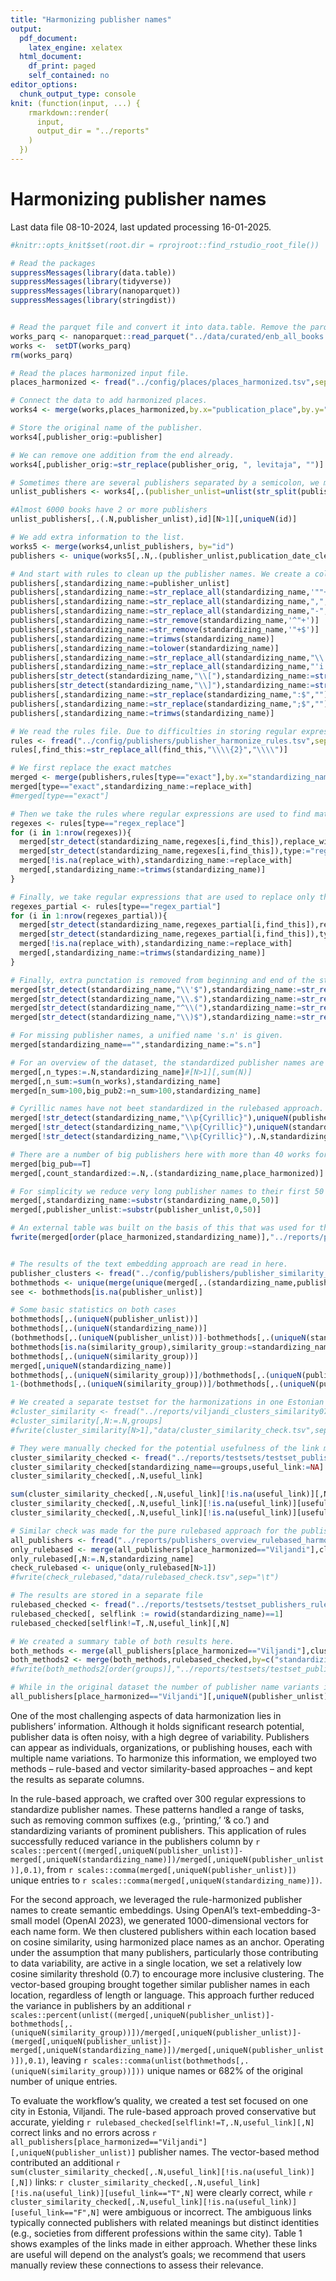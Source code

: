 ```yaml
---
title: "Harmonizing publisher names"
output:
  pdf_document:
    latex_engine: xelatex
  html_document:
    df_print: paged
    self_contained: no
editor_options:
  chunk_output_type: console
knit: (function(input, ...) {
    rmarkdown::render(
      input,
      output_dir = "../reports"
    )
  })
---
```


# Harmonizing publisher names

Last data file 08-10-2024, last updated processing 16-01-2025.

```r
#knitr::opts_knit$set(root.dir = rprojroot::find_rstudio_root_file())
```


```r
# Read the packages
suppressMessages(library(data.table))
suppressMessages(library(tidyverse))
suppressMessages(library(nanoparquet))
suppressMessages(library(stringdist))


# Read the parquet file and convert it into data.table. Remove the parquet instance.
works_parq <- nanoparquet::read_parquet("../data/curated/enb_all_books.parquet")
works <-  setDT(works_parq)
rm(works_parq)

# Read the places harmonized input file.
places_harmonized <- fread("../config/places/places_harmonized.tsv",sep="\t")

# Connect the data to add harmonized places.
works4 <- merge(works,places_harmonized,by.x="publication_place",by.y="place_original",all.x=T)

# Store the original name of the publisher.
works4[,publisher_orig:=publisher]

# We can remove one addition from the end already.
works4[,publisher_orig:=str_replace(publisher_orig, ", levitaja", "")]

# Sometimes there are several publishers separated by a semicolon, we make a table with one publisher name per row.
unlist_publishers <- works4[,.(publisher_unlist=unlist(str_split(publisher_orig,";"))),id][,publisher_unlist:=trimws(publisher_unlist)]

#Almost 6000 books have 2 or more publishers
unlist_publishers[,.(.N,publisher_unlist),id][N>1][,uniqueN(id)]

# We add extra information to the list.
works5 <- merge(works4,unlist_publishers, by="id")
publishers <- unique(works5[,.N,.(publisher_unlist,publication_date_cleaned,place_harmonized)][,n_works:=sum(N,na.rm=T),publisher_unlist][,years_publisher:=.N,publisher_unlist][years_publisher>10,big_pub:=T][,min_time:=min(publication_date_cleaned,na.rm=T),publisher_unlist][,max_time:=max(publication_date_cleaned,na.rm=T),publisher_unlist][order(publisher_unlist,-years_publisher)][publisher_unlist!=""][,-c("publication_date_cleaned","N")])

# And start with rules to clean up the publisher names. We create a column standardizing_name to work with and update.
publishers[,standardizing_name:=publisher_unlist]
publishers[,standardizing_name:=str_replace_all(standardizing_name,'""+','"')]
publishers[,standardizing_name:=str_replace_all(standardizing_name,",","")]
publishers[,standardizing_name:=str_replace_all(standardizing_name,"-","")]
publishers[,standardizing_name:=str_remove(standardizing_name,'^"+')]
publishers[,standardizing_name:=str_remove(standardizing_name,'"+$')]
publishers[,standardizing_name:=trimws(standardizing_name)]
publishers[,standardizing_name:=tolower(standardizing_name)]
publishers[,standardizing_name:=str_replace_all(standardizing_name,"\\. ",".")]
publishers[,standardizing_name:=str_replace_all(standardizing_name,"'i rmtkpl. ","")]
publishers[str_detect(standardizing_name,"\\["),standardizing_name:=str_replace_all(standardizing_name,"\\[","")]
publishers[str_detect(standardizing_name,"\\]"),standardizing_name:=str_replace_all(standardizing_name,"\\]","")]
publishers[,standardizing_name:=str_replace(standardizing_name,":$","")]
publishers[,standardizing_name:=str_replace(standardizing_name,";$","")]
publishers[,standardizing_name:=trimws(standardizing_name)]

# We read the rules file. Due to difficulties in storing regular expressions in external files, note that strip.white=F is important here. And after the backslashes that are added automatically in reading the file are converted to a smaller amount of them.
rules <- fread("../config/publishers/publisher_harmonize_rules.tsv",sep="\t",strip.white=F,quote="")
rules[,find_this:=str_replace_all(find_this,"\\\\{2}","\\\\")]

# We first replace the exact matches
merged <- merge(publishers,rules[type=="exact"],by.x="standardizing_name",by.y="find_this",all.x=T)
merged[type=="exact",standardizing_name:=replace_with]
#merged[type=="exact"]

# Then we take the rules where regular expressions are used to find matches and replace the whole string.
regexes <- rules[type=="regex_replace"]
for (i in 1:nrow(regexes)){
  merged[str_detect(standardizing_name,regexes[i,find_this]),replace_with:=regexes[i,replace_with]]
  merged[str_detect(standardizing_name,regexes[i,find_this]),type:="regex_replace"]
  merged[!is.na(replace_with),standardizing_name:=replace_with]
  merged[,standardizing_name:=trimws(standardizing_name)]
}

# Finally, we take regular expressions that are used to replace only the substring. The sequence by which this operation is done can matter for the final result, since the string can be updated several times.
regexes_partial <- rules[type=="regex_partial"]
for (i in 1:nrow(regexes_partial)){
  merged[str_detect(standardizing_name,regexes_partial[i,find_this]),replace_with:=str_replace(standardizing_name,regexes_partial[i,find_this],regexes_partial[i,replace_with])]
  merged[str_detect(standardizing_name,regexes_partial[i,find_this]),type:="regex_partial"]
  merged[!is.na(replace_with),standardizing_name:=replace_with]
  merged[,standardizing_name:=trimws(standardizing_name)]
}

# Finally, extra punctation is removed from beginning and end of the string.
merged[str_detect(standardizing_name,"\\'$"),standardizing_name:=str_replace(standardizing_name,"\\'$","")]
merged[str_detect(standardizing_name,"\\.$"),standardizing_name:=str_replace(standardizing_name,"\\.$","")]
merged[str_detect(standardizing_name,"^\\("),standardizing_name:=str_replace(standardizing_name,"^\\(","")]
merged[str_detect(standardizing_name,"\\)$"),standardizing_name:=str_replace(standardizing_name,"\\)$","")]

# For missing publisher names, a unified name 's.n' is given.
merged[standardizing_name=="",standardizing_name:="s.n"]

# For an overview of the dataset, the standardized publisher names are described by simple statistics.
merged[,n_types:=.N,standardizing_name]#[N>1][,sum(N)]
merged[,n_sum:=sum(n_works),standardizing_name]
merged[n_sum>100,big_pub2:=n_sum>100,standardizing_name]

# Cyrillic names have not beet standardized in the rulebased approach. These are main statistics for non-cyrillic names.
merged[!str_detect(standardizing_name,"\\p{Cyrillic}"),uniqueN(publisher_unlist)]
merged[!str_detect(standardizing_name,"\\p{Cyrillic}"),uniqueN(standardizing_name)]
merged[!str_detect(standardizing_name,"\\p{Cyrillic}"),.N,standardizing_name][N>1][,sum(N)]

# There are a number of big publishers here with more than 40 works for the variant name.  An alternative measure is also proposed above for big_pub2 with more than 100 works across the standardized name.
merged[big_pub==T]
merged[,count_standardized:=.N,.(standardizing_name,place_harmonized)]

# For simplicity we reduce very long publisher names to their first 50 characters.
merged[,standardizing_name:=substr(standardizing_name,0,50)]
merged[,publisher_unlist:=substr(publisher_unlist,0,50)]

# An external table was built on the basis of this that was used for the text embedding approach to look for further similarities between publisher names.
fwrite(merged[order(place_harmonized,standardizing_name)],"../reports/publishers_overview_rulebased_harmonization.tsv",sep="\t")


# The results of the text embedding approach are read in here.
publisher_clusters <- fread("../config/publishers/publisher_similarity_groups.tsv",sep="\t",strip.white = F)
bothmethods <- unique(merge(unique(merged[,.(standardizing_name,publisher_unlist)]),publisher_clusters[,.(standardizing_name,similarity_group)],by.x=c("standardizing_name"),by.y=c("standardizing_name"),all=T))
see <- bothmethods[is.na(publisher_unlist)]

# Some basic statistics on both cases
bothmethods[,.(uniqueN(publisher_unlist))]
bothmethods[,.(uniqueN(standardizing_name))]
(bothmethods[,.(uniqueN(publisher_unlist))]-bothmethods[,.(uniqueN(standardizing_name))])/bothmethods[,.(uniqueN(publisher_unlist))]
bothmethods[is.na(similarity_group),similarity_group:=standardizing_name]
bothmethods[,.(uniqueN(similarity_group))]
merged[,uniqueN(standardizing_name)]
bothmethods[,.(uniqueN(similarity_group))]/bothmethods[,.(uniqueN(publisher_unlist))]
1-(bothmethods[,.(uniqueN(similarity_group))]/bothmethods[,.(uniqueN(publisher_unlist))])-((bothmethods[,.(uniqueN(publisher_unlist))]-bothmethods[,.(uniqueN(standardizing_name))])/bothmethods[,.(uniqueN(publisher_unlist))])

# We created a separate testset for the harmonizations in one Estonian city, Viljandi.
#cluster_similarity <- fread("../reports/viljandi_clusters_similarity07.tsv",sep="\t")
#cluster_similarity[,N:=.N,groups]
#fwrite(cluster_similarity[N>1],"data/cluster_similarity_check.tsv",sep="\t")

# They were manually checked for the potential usefulness of the link made. The results are stored in this file.
cluster_similarity_checked <- fread("../reports/testsets/testset_publishers_cluster_similarity_checked.tsv",sep="\t")
cluster_similarity_checked[standardizing_name==groups,useful_link:=NA]
cluster_similarity_checked[,.N,useful_link]

sum(cluster_similarity_checked[,.N,useful_link][!is.na(useful_link)][,N])
cluster_similarity_checked[,.N,useful_link][!is.na(useful_link)][useful_link=="T",N]
cluster_similarity_checked[,.N,useful_link][!is.na(useful_link)][useful_link=="F",N]

# Similar check was made for the pure rulebased approach for the publishers from Viljandi
all_publishers <- fread("../reports/publishers_overview_rulebased_harmonization.tsv",sep="\t")
only_rulebased <- merge(all_publishers[place_harmonized=="Viljandi"],cluster_similarity_checked,by="standardizing_name")[,.(publisher_unlist,standardizing_name)]
only_rulebased[,N:=.N,standardizing_name]
check_rulebased <- unique(only_rulebased[N>1])
#fwrite(check_rulebased,"data/rulebased_check.tsv",sep="\t")

# The results are stored in a separate file
rulebased_checked <- fread("../reports/testsets/testset_publishers_rulebased_checked.tsv",sep="\t")
rulebased_checked[, selflink := rowid(standardizing_name)==1]
rulebased_checked[selflink!=T,.N,useful_link][,N]

# We created a summary table of both results here.
both_methods <- merge(all_publishers[place_harmonized=="Viljandi"],cluster_similarity_checked,by="standardizing_name")[,.(publisher_unlist,standardizing_name,groups,useful_link)]
both_methods2 <- merge(both_methods,rulebased_checked,by=c("standardizing_name","publisher_unlist"),all=T)
#fwrite(both_methods2[order(groups)],"../reports/testsets/testset_publishers_harmonize_both_methods_summary.tsv",sep="\t")

# While in the original dataset the number of publisher name variants in the city of Viljandi was 516.
all_publishers[place_harmonized=="Viljandi"][,uniqueN(publisher_unlist)]


```

One of the most challenging aspects of data harmonization lies in publishers’ information. Although it holds significant research potential, publisher data is often noisy, with a high degree of variability. Publishers can appear as individuals, organizations, or publishing houses, each with multiple name variations. To harmonize this information, we employed two methods – rule-based and vector similarity-based approaches – and kept the results as separate columns. 

In the rule-based approach, we crafted over 300 regular expressions to standardize publisher names. These patterns handled a range of tasks, such as removing common suffixes (e.g., ‘printing,’ ‘& co.’) and standardizing variants of prominent publishers. This application of rules successfully reduced variance in the publishers column by `r scales::percent((merged[,uniqueN(publisher_unlist)]-merged[,uniqueN(standardizing_name)])/merged[,uniqueN(publisher_unlist)],0.1)`, from `r scales::comma(merged[,uniqueN(publisher_unlist)])` unique entries to `r scales::comma(merged[,uniqueN(standardizing_name)])`. 

For the second approach, we leveraged the rule-harmonized publisher names to create semantic embeddings. Using OpenAI’s text-embedding-3-small model (OpenAI 2023), we generated 1000-dimensional vectors for each name form. We then clustered publishers within each location based on cosine similarity, using harmonized place names as an anchor. Operating under the assumption that many publishers, particularly those contributing to data variability, are active in a single location, we set a relatively low cosine similarity threshold (0.7) to encourage more inclusive clustering. The vector-based grouping brought together similar publisher names in each location, regardless of length or language. This approach further reduced the variance in publishers by an additional `r scales::percent(unlist((merged[,uniqueN(publisher_unlist)]-bothmethods[,.(uniqueN(similarity_group))])/merged[,uniqueN(publisher_unlist)]-(merged[,uniqueN(publisher_unlist)]-merged[,uniqueN(standardizing_name)])/merged[,uniqueN(publisher_unlist)]),0.1)`, leaving `r scales::comma(unlist(bothmethods[,.(uniqueN(similarity_group))]))` unique names or 682% of the original number of unique entries.


To evaluate the workflow’s quality, we created a test set focused on one city in Estonia, Viljandi. The rule-based approach proved conservative but accurate, yielding `r rulebased_checked[selflink!=T,.N,useful_link][,N]` correct links and no errors across `r all_publishers[place_harmonized=="Viljandi"][,uniqueN(publisher_unlist)]` publisher names. The vector-based method contributed an additional `r sum(cluster_similarity_checked[,.N,useful_link][!is.na(useful_link)][,N])` links: `r cluster_similarity_checked[,.N,useful_link][!is.na(useful_link)][useful_link=="T",N]` were clearly correct, while `r cluster_similarity_checked[,.N,useful_link][!is.na(useful_link)][useful_link=="F",N]` were ambiguous or incorrect. The ambiguous links typically connected publishers with related meanings but distinct identities (e.g., societies from different professions within the same city). Table 1 shows examples of the links made in either approach. Whether these links are useful will depend on the analyst’s goals; we recommend that users manually review these connections to assess their relevance. 

